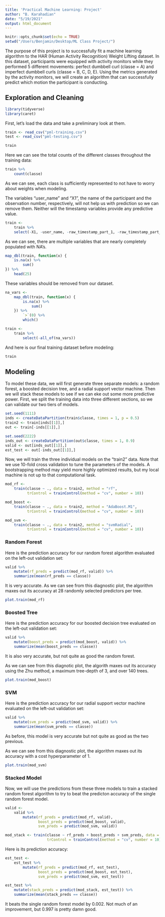 ```yaml
---
title: 'Practical Machine Learning: Project'
author: "B. Karahadian"
date: "5/19/2021"
output: html_document
---
```


```r
knitr::opts_chunk$set(echo = TRUE)
setwd("/Users/Benjamin/Desktop/ML Class Project/")
```
The purpose of this project is to successfully fit a machine learning algorithm to the HAR (Human Activity Recognition) Weight Lifting dataset. In this dataset, participants were equipped with activity monitors while they performed 5 different movements: perfect dumbbell curl (classe = A) and imperfect dumbbell curls (classe = B, C, D, E). Using the metrics generated by the activity monitors, we will create an algorithm that can successfully predict which motion the participant is conducting.

## Exploration and Cleaning
```r
library(tidyverse)
library(caret)
```

First, let's load the data and take a preliminary look at them.
```r
train <- read_csv("pml-training.csv")
test <- read_csv("pml-testing.csv")

train
```

Here we can see the total counts of the different classes throughout the training data:
```r
train %>%
    count(classe)
```
As we can see, each class is sufficiently represented to not have to worry about weights when modeling.

The variables "user_name" and "X1", the name of the participant and the observation number, respectively, will not help us with prediction so we can remove them. Neither will the timestamp variables provide any predictive value.
```r
train <- 
    train %>%
    select(-X1, -user_name, -raw_timestamp_part_1, -raw_timestamp_part_2, -cvtd_timestamp)
```
As we can see, there are multiple variables that are nearly completely populated with NA's.
```r
map_dbl(train, function(x) {
    is.na(x) %>%
        sum()
}) %>%
    head(25)
```
These variables should be removed from our dataset.
```r
na_vars <- 
    map_dbl(train, function(x) {
        is.na(x) %>%
            sum()
    }) %>%
        `>`(0) %>%
        which()

train <- 
    train %>%
        select(-all_of(na_vars))
```


And here is our final training dataset before modeling:
```r
train
```


## Modeling
To model these data, we will first generate three separate models: a random forest, a boosted decision tree, and a radial support vector machine. Then we will stack these models to see if we can eke out some more predictive power.
First, we split the training data into three different sections, so we can validate our two tiers of models.
```r
set.seed(1111)
inds <- createDataPartition(train$classe, times = 1, p = 0.5)
train2 <- train[inds[[1]],]
out <- train[-inds[[1]],]

set.seed(2222)
inds_out <- createDataPartition(out$classe, times = 1, 0.9)
valid <- out[inds_out[[1]],]
est_test <- out[-inds_out[[1]],]
```

Now, we will train the three individual models on the "train2" data. Note that we use 10-fold cross validation to tune the parameters of the models. A bootstrapping method may yield more highly optimized results, but my local machine is not up to that computational task.

```r
mod_rf <- 
    train(classe ~ ., data = train2, method = "rf",
          trControl = trainControl(method = "cv", number = 10))

mod_boost <- 
    train(classe ~ ., data = train2, method = "AdaBoost.M1",
          trControl = trainControl(method = "cv", number = 10))

mod_svm <- 
    train(classe ~ ., data = train2, method = "svmRadial",
          trControl = trainControl(method = "cv", number = 10))
```

### Random Forest
Here is the prediction accuracy for our random forest algorithm evaluated on the left-out validation set:
```r
valid %>%
    mutate(rf_preds = predict(mod_rf, valid)) %>%
    summarize(mean(rf_preds == classe))
```

It is very accurate. 
As we can see from this diagnostic plot, the algorithm maxes out its accuracy at 28 randomly selected predictors per tree.
```r
plot.train(mod_rf)
```


### Boosted Tree
Here is the prediction accuracy for our boosted decision tree evaluated on the left-out validation set:
```r
valid %>%
    mutate(boost_preds = predict(mod_boost, valid)) %>%
    summarize(mean(boost_preds == classe))
```

It is also very accurate, but not quite as good the random forest.

As we can see from this diagnotic plot, the algorith maxes out its accuracy using the Zhu method, a maximum tree-depth of 3, and over 140 trees.
```r
plot.train(mod_boost)
```

### SVM
Here is the prediction accuracy for our radial support vector machine evaluated on the left-out validation set:
```r
valid %>%
    mutate(svm_preds = predict(mod_svm, valid)) %>%
    summarize(mean(svm_preds == classe))
```

As before, this model is very accurate but not quite as good as the two previous.

As we can see from this diagnostic plot, the algorithm maxes out its accuracy with a cost hyperparameter of 1.
```r
plot.train(mod_svm)
```

### Stacked Model
Now, we will use the predictions from these three models to train a stacked random forest algorithm to try to beat the predicton accuracy of the single random forest model.

```r
valid <- 
    valid %>%
        mutate(rf_preds = predict(mod_rf, valid),
               boost_preds = predict(mod_boost, valid),
               svm_preds = predict(mod_svm, valid))

mod_stack <- train(classe ~ rf_preds + boost_preds + svm_preds, data = valid, method = "rf",
                   trControl = trainControl(method = "cv", number = 10))
```

Here is its prediction accuracy:
```r
est_test <- 
    est_test %>%
        mutate(rf_preds = predict(mod_rf, est_test),
               boost_preds = predict(mod_boost, est_test),
               svm_preds = predict(mod_svm, est_test))

est_test %>%
    mutate(stack_preds = predict(mod_stack, est_test)) %>%
    summarize(mean(stack_preds == classe))
```

It beats the single random forest model by 0.002. Not much of an improvement, but 0.997 is pretty damn good.
